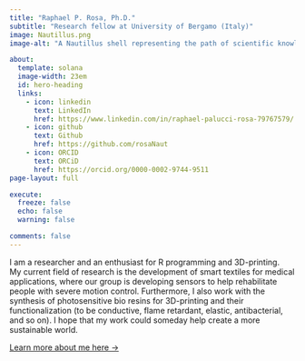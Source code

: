 ```yaml
---
title: "Raphael P. Rosa, Ph.D."
subtitle: "Research fellow at University of Bergamo (Italy)"
image: Nautillus.png
image-alt: "A Nautillus shell representing the path of scientific knowledge"

about:
  template: solana
  image-width: 23em
  id: hero-heading
  links:
    - icon: linkedin
      text: LinkedIn
      href: https://www.linkedin.com/in/raphael-palucci-rosa-79767579/
    - icon: github
      text: Github
      href: https://github.com/rosaNaut
    - icon: ORCID  
      text: ORCiD
      href: https://orcid.org/0000-0002-9744-9511
page-layout: full

execute: 
  freeze: false
  echo: false
  warning: false

comments: false
---
```


```{=html}
<div class="about-contents">
  <div id = "hero-heading">
    <p>
I am a researcher and an enthusiast for R programming and 3D-printing.
<br>
My current field of research is the development of smart textiles for medical applications, where our group is developing sensors to help rehabilitate people with severe motion control. Furthermore, I also work with the synthesis of photosensitive bio resins for 3D-printing and their functionalization (to be conductive, flame retardant, elastic, antibacterial, and so on). I hope that my work could someday help create a more sustainable world.
    </p>
    <p></p>
    <a class="about-links subtitle" href="about.qmd">
    Learn more about me here →
    </a>
  </div>
</div>
```
